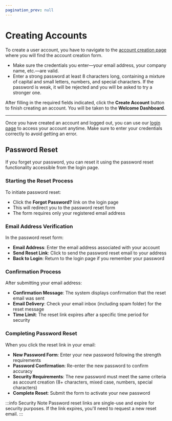 ```yaml
---
pagination_prev: null
---
```


# Creating Accounts

To create a user account, you have to navigate to the [account creation page](https://app.dev.virtualmetric.com/) where you will find the account creation form.

- Make sure the credentials you enter—your email address, your company name, etc.—are valid.
- Enter a strong password at least 8 characters long, containing a mixture of capital and small letters, numbers, and special characters. If the password is weak, it will be rejected and you will be asked to try a stronger one.

After filling in the required fields indicated, click the **Create Account** button to finish creating an account. You will be taken to the <Topic id="gui-welcome">**Welcome Dashboard**</Topic>.

---

Once you have created an account and logged out, you can use our [login page](https://app.eu-west.cloud.virtualmetric.com/login) to access your account anytime. Make sure to enter your credentials correctly to avoid getting an error.

## Password Reset

If you forget your password, you can reset it using the password reset functionality accessible from the login page.

### Starting the Reset Process

To initiate password reset:

- Click the **Forgot Password?** link on the login page
- This will redirect you to the password reset form
- The form requires only your registered email address

### Email Address Verification

In the password reset form:

- **Email Address**: Enter the email address associated with your account
- **Send Reset Link**: Click to send the password reset email to your address
- **Back to Login**: Return to the login page if you remember your password

### Confirmation Process

After submitting your email address:

- **Confirmation Message**: The system displays confirmation that the reset email was sent
- **Email Delivery**: Check your email inbox (including spam folder) for the reset message
- **Time Limit**: The reset link expires after a specific time period for security

### Completing Password Reset

When you click the reset link in your email:

- **New Password Form**: Enter your new password following the strength requirements
- **Password Confirmation**: Re-enter the new password to confirm accuracy
- **Security Requirements**: The new password must meet the same criteria as account creation (8+ characters, mixed case, numbers, special characters)
- **Complete Reset**: Submit the form to activate your new password

:::info Security Note
Password reset links are single-use and expire for security purposes. If the link expires, you'll need to request a new reset email.
:::